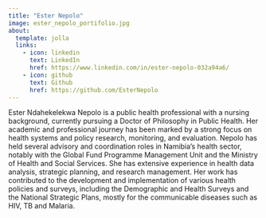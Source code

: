 ```yaml
---
title: "Ester Nepolo" 
image: ester_nepolo_portifolio.jpg
about:
  template: jolla
  links:    
    - icon: linkedin
      text: LinkedIn
      href: https://www.linkedin.com/in/ester-nepolo-032a94a6/
    - icon: github
      text: Github
      href: https://github.com/EsterNepolo
---
```


Ester Ndahekelekwa Nepolo is a public health professional with a nursing background, currently pursuing a Doctor of Philosophy in Public Health. Her academic and professional journey has been marked by a strong focus on health systems and policy research, monitoring, and evaluation. Nepolo has held several advisory and coordination roles in Namibia's health sector, notably with the Global Fund Programme Management Unit and the Ministry of Health and Social Services. She has extensive experience in health data analysis, strategic planning, and research management. Her work has contributed to the development and implementation of various health policies and surveys, including the Demographic and Health Surveys and the National Strategic Plans, mostly for the communicable diseases such as HIV, TB and Malaria.  
